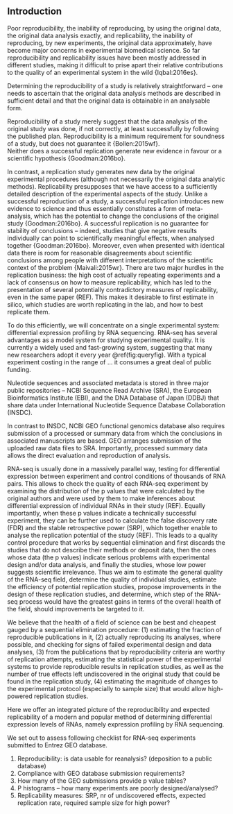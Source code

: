 
## Introduction {-}

Poor reproducibility, the inability of reproducing, by using the original data, the original data analysis exactly, and replicability, the inability of reproducing, by new experiments, the original data approximately, have become major concerns in experimental biomedical science.
So far reproducibility and replicability issues have been mostly addressed in different studies, making it difficult to prise apart their relative contributions to the quality of an experimental system in the wild {Iqbal:2016es}. 

Determining the reproducibility of a study is relatively straightforward -- one needs to ascertain that the original data analysis methods are described in sufficient detail and that the original data is obtainable in an analysable form.

Reproducibility of a study merely suggest that the data analysis of the original study was done, if not correctly, at least successfully by following the published plan.
Reproducibility is a minimum requirement for soundness of a study, but does not guarantee it {Bollen:2015wf}.   
Neither does a successful replication generate new evidence in favour or a scientific hypothesis {Goodman:2016bo}. 

In contrast, a replication study generates new data by the original experimental procedures (although not necessarily the original data analytic methods).
Replicability presupposes that we have access to a sufficiently detailed description of the experimental aspects of the study. 
Unlike a successful reproduction of a study, a successful replication introduces new evidence to science and thus essentially constitutes a form of meta-analysis, which has the potential to change the conclusions of the original study {Goodman:2016bo}. 
A successful replication is no guarantee for stability of conclusions – indeed, studies that give negative results individually can point to scientifically meaningful effects, when analysed together {Goodman:2016bo}. 
Moreover, even when presented with identical data there is room for reasonable disagreements about scientific conclusions among people with different interpretations of the scientific context of the problem {Maivali:2015wr}. 
There are two major hurdles in the replication business: the high cost of actually repeating experiments and a lack of consensus on how to measure replicability, which has led to the presentation of several potentially contradictory measures of replicability, even in the same paper (REF). 
This makes it desirable to first estimate in silico, which studies are worth replicating in the lab, and how to best replicate them. 

To do this efficiently, we will concentrate on a single experimental system: differential expression profiling by RNA sequencing. 
RNA-seq has several advantages as a model system for studying experimental quality. 
It is currently a widely used and fast-growing system, suggesting that many new researchers adopt it every year \@ref(fig:queryfig). 
With a typical experiment costing in the range of … it consumes a great deal of public funding. 

Nuleotide sequences and associated metadata is stored in three major public repositories -- NCBI Sequence Read Archive (SRA), the European Bioinformatics Institute (EBI), and the DNA Database of Japan (DDBJ) that share data under International Nucleotide Sequence Database Collaboration (INSDC).

In contrast to INSDC, NCBI GEO functional genomics database also requires submission of a processed or summary data from which the conclusions in associated manuscripts are based.
GEO arranges submission of the uploaded raw data files to SRA.
Importantly, processed summary data allows the direct evaluation and reproduction of analysis.

RNA-seq is usually done in a massively parallel way, testing for differential expression between experiment and control conditions of thousands of RNA pairs. 
This allows to check the quality of each RNA-seq experiment by examining the distribution of the p values that were calculated by the original authors and were used by them to make inferences about differential expression of individual RNAs in their study (REF).
Equally importantly, when these p values indicate a technically successful experiment, they can be further used to calculate the false discovery rate (FDR) and the stable retrospective power (SRP), which together enable to analyse the replication potential of the study (REF). 
This leads to a quality control procedure that works by sequential elimination and first discards the studies that do not describe their methods or deposit data, then the ones whose data (the p values) indicate serious problems with experimental design and/or data analysis, and finally the studies, whose low power suggests scientific irrelevance. 
Thus we aim to estimate the general quality of the RNA-seq field, determine the quality of individual studies, estimate the efficiency of potential replication studies, propose improvements in the design of these replication studies, and determine, which step of the RNA-seq process would have the greatest gains in terms of the overall health of the field, should improvements be targeted to it. 

We believe that the health of a field of science can be best and cheapest gauged by a sequential elimination procedure: (1) estimating the fraction of reproducible publications in it, (2) actually reproducing its analyses, where possible, and checking for signs of failed experimental design and data analyses, (3) from the publications that by reproducibility criteria are worthy of replication attempts, estimating the statistical power of the experimental systems to provide reproducible results in replication studies, as well as the number of true effects left undiscovered in the original study that could be found in the replication study, (4) estimating the magnitude of changes to the experimental protocol (especially to sample size) that would allow high-powered replication studies.   

Here we offer an integrated picture of the reproducibility and expected replicability of a modern and popular method of determining differential expression levels of RNAs, namely expression profiling by RNA sequencing. 

We set out to assess following checklist for RNA-seq experiments submitted to Entrez GEO database.

1.	Reproducibility: is data usable for reanalysis? (deposition to a public database)
2.	Compliance with GEO database submission requirements?
3.	How many of the GEO submissions provide p value tables?
4.	P histograms – how many experiments are poorly designed/analysed?
5.	Replicability measures: SRP, nr of undiscovered effects, expected replication rate, required sample size for high power?


